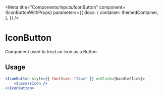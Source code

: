 
<Meta
    title="Components/Inputs/IconButton"
    component={IconButtonWithProps}
    parameters={{
        docs: {
            container: themedContainer,
        },
    }}
/>

# IconButton

Component used to treat an Icon as a Button.

## Usage

````jsx
<IconButton style={{ fontSize: "24px" }} onClick={handleClick}>
    <SuccessIcon />
</IconButton>
````

<Canvas>
    <Row justifyContent="center" className="with-icon">
        <IconButtonWithProps className="icon" style={{ fontSize: "24px" }}>
            <SvgIcon><path d="M12 3C13.1819 3 14.3522 3.23279 15.4442 3.68508C16.5361 4.13738 17.5282 4.80031 18.364 5.63604C19.1997 6.47177 19.8626 7.46392 20.3149 8.55585C20.7672 9.64778 21 10.8181 21 12C21 13.1819 20.7672 14.3522 20.3149 15.4442C19.8626 16.5361 19.1997 17.5282 18.364 18.364C17.5282 19.1997 16.5361 19.8626 15.4442 20.3149C14.3522 20.7672 13.1819 21 12 21C9.61305 21 7.32387 20.0518 5.63604 18.364C3.94821 16.6761 3 14.3869 3 12C3 9.61305 3.94821 7.32387 5.63604 5.63604C7.32387 3.94821 9.61305 3 12 3V3ZM12 4.5C10.0109 4.5 8.10322 5.29018 6.6967 6.6967C5.29018 8.10322 4.5 10.0109 4.5 12C4.5 13.9891 5.29018 15.8968 6.6967 17.3033C8.10322 18.7098 10.0109 19.5 12 19.5C13.9891 19.5 15.8968 18.7098 17.3033 17.3033C18.7098 15.8968 19.5 13.9891 19.5 12C19.5 10.0109 18.7098 8.10322 17.3033 6.6967C15.8968 5.29018 13.9891 4.5 12 4.5V4.5ZM10.875 13.563L15.18 9.246C15.312 9.11261 15.4893 9.03357 15.6767 9.02449C15.8642 9.0154 16.0483 9.07694 16.1926 9.19695C16.3369 9.31695 16.431 9.48671 16.4562 9.67269C16.4815 9.85867 16.4361 10.0474 16.329 10.2015L16.242 10.3065L11.406 15.1545C11.2821 15.279 11.1184 15.356 10.9435 15.3722C10.7687 15.3884 10.5936 15.3426 10.449 15.243L10.344 15.156L7.719 12.531C7.58612 12.3987 7.50762 12.2215 7.49895 12.0342C7.49028 11.8469 7.55207 11.6631 7.67216 11.5191C7.79225 11.3751 7.96192 11.2813 8.14773 11.2562C8.33353 11.2311 8.52201 11.2765 8.676 11.3835L8.781 11.469L10.875 13.563L15.18 9.246L10.875 13.563V13.563Z"/></SvgIcon>
        </IconButtonWithProps>
    </Row>
</Canvas>
